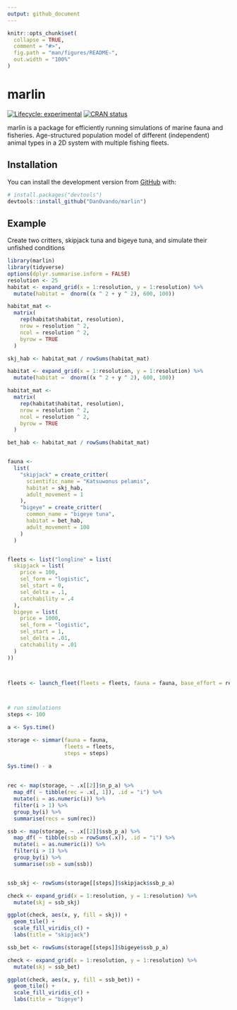 ```yaml
---
output: github_document
---
```


<!-- README.md is generated from README.Rmd. Please edit that file -->

```r
knitr::opts_chunk$set(
  collapse = TRUE,
  comment = "#>",
  fig.path = "man/figures/README-",
  out.width = "100%"
)
```

# marlin

<!-- badges: start -->
[![Lifecycle: experimental](https://img.shields.io/badge/lifecycle-experimental-orange.svg)](https://www.tidyverse.org/lifecycle/#experimental)
[![CRAN status](https://www.r-pkg.org/badges/version/mar)](https://CRAN.R-project.org/package=mar)
<!-- badges: end -->

marlin is a package for efficiently running simulations of marine fauna and fisheries. Age-structured population model of different (independent) animal types in a 2D system with multiple fishing fleets. 

## Installation

You can install the development version from [GitHub](https://github.com/) with:

``` r
# install.packages("devtools")
devtools::install_github("DanOvando/marlin")
```
## Example

Create two critters, skipjack tuna and bigeye tuna, and simulate their unfished conditions

```r
library(marlin)
library(tidyverse)
options(dplyr.summarise.inform = FALSE)
resolution <- 25
habitat <- expand_grid(x = 1:resolution, y = 1:resolution) %>%
  mutate(habitat =  dnorm((x ^ 2 + y ^ 2), 600, 100))

habitat_mat <-
  matrix(
    rep(habitat$habitat, resolution),
    nrow = resolution ^ 2,
    ncol = resolution ^ 2,
    byrow = TRUE
  )

skj_hab <- habitat_mat / rowSums(habitat_mat)

habitat <- expand_grid(x = 1:resolution, y = 1:resolution) %>%
  mutate(habitat =  dnorm((x ^ 2 + y ^ 2), 600, 100))

habitat_mat <-
  matrix(
    rep(habitat$habitat, resolution),
    nrow = resolution ^ 2,
    ncol = resolution ^ 2,
    byrow = TRUE
  )

bet_hab <- habitat_mat / rowSums(habitat_mat)


fauna <-
  list(
    "skipjack" = create_critter(
      scientific_name = "Katsuwonus pelamis",
      habitat = skj_hab,
      adult_movement = 1
    ),
    "bigeye" = create_critter(
      common_name = "bigeye tuna",
      habitat = bet_hab,
      adult_movement = 100
    )
  )


fleets <- list("longline" = list(
  skipjack = list(
    price = 100,
    sel_form = "logistic",
    sel_start = 0,
    sel_delta = .1,
    catchability = .4
  ),
  bigeye = list(
    price = 1000,
    sel_form = "logistic",
    sel_start = 1,
    sel_delta = .01,
    catchability = .01
  )
))



fleets <- launch_fleet(fleets = fleets, fauna = fauna, base_effort = resolution^2)



# run simulations
steps <- 100

a <- Sys.time()

storage <- simmar(fauna = fauna,
                  fleets = fleets,
                  steps = steps)

Sys.time() - a
  
  
rec <- map(storage, ~ .x[[2]]$n_p_a) %>%
  map_df( ~ tibble(rec = .x[, 1]), .id = "i") %>%
  mutate(i = as.numeric(i)) %>%
  filter(i > 1) %>%
  group_by(i) %>%
  summarise(recs = sum(rec))

ssb <- map(storage, ~ .x[[2]]$ssb_p_a) %>%
  map_df( ~ tibble(ssb = rowSums(.x)), .id = "i") %>%
  mutate(i = as.numeric(i)) %>%
  filter(i > 1) %>%
  group_by(i) %>%
  summarise(ssb = sum(ssb))


ssb_skj <- rowSums(storage[[steps]]$skipjack$ssb_p_a)

check <- expand_grid(x = 1:resolution, y = 1:resolution) %>%
  mutate(skj = ssb_skj)

ggplot(check, aes(x, y, fill = skj)) +
  geom_tile() +
  scale_fill_viridis_c() +
  labs(title = "skipjack")

ssb_bet <- rowSums(storage[[steps]]$bigeye$ssb_p_a)

check <- expand_grid(x = 1:resolution, y = 1:resolution) %>%
  mutate(skj = ssb_bet)

ggplot(check, aes(x, y, fill = ssb_bet)) +
  geom_tile() +
  scale_fill_viridis_c() +
  labs(title = "bigeye")



```

